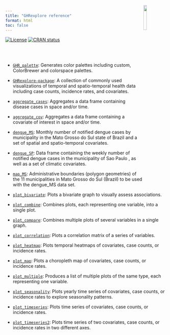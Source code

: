 ```yaml
---
title: "GHRexplore reference"
format: html
toc: false
---
```


<!-- badges: start -->
[![License](http://img.shields.io/badge/license-GPL%20%28%3E=%202%29-brightgreen.svg?style=flat)](http://www.gnu.org/licenses/gpl-2.0.html)
[![CRAN status](https://img.shields.io/cran/v/GHRexplore)](https://cran.r-project.org/package=GHRexplore)
<!-- badges: end -->

```{=html}
<img src="/figures/GHRexplore.svg" align="right" width="14%" style="margin-top: -130px; style="margin-top: 0px;>
<br><br>
```

- [`GHR_palette`](GHRexplore-reference/GHR_palette.Rd.qmd): Generates color palettes including custom, ColorBrewer and
 colorspace palettes.

- [`GHRexplore-package`](GHRexplore-reference/GHRexplore-package.Rd.qmd): A collection of commonly used visualizations of temporal and spatio-temporal health data including case counts, incidence rates, and covariates.

- [`aggregate_cases`](GHRexplore-reference/aggregate_cases.Rd.qmd): Aggregates a data frame containing disease cases in space and/or
 time.

- [`aggregate_cov`](GHRexplore-reference/aggregate_cov.Rd.qmd): Aggregates a data frame containing a covariate of interest in
 space and/or time.

- [`dengue_MS`](GHRexplore-reference/dengue_MS.Rd.qmd): Monthly number of notified dengue cases by
 municipality in the  Mato Grosso do Sul  state of Brazil and a set
 of spatial and spatio-temporal covariates.

- [`dengue_SP`](GHRexplore-reference/dengue_SP.Rd.qmd): Data frame containing the weekly number of notified dengue cases in
 the municipality of  Sao Paulo , as well as a set of climatic covariates.

- [`map_MS`](GHRexplore-reference/map_MS.Rd.qmd): Administrative boundaries (polygon geometries) of the 11 municipalities
 in  Mato Grosso do Sul  (Brazil) to be used with the  dengue_MS  data set.

- [`plot_bivariate`](GHRexplore-reference/plot_bivariate.Rd.qmd): Plots a bivariate graph to visually assess associations.

- [`plot_combine`](GHRexplore-reference/plot_combine.Rd.qmd): Combines plots, each representing one variable, into a single plot.

- [`plot_compare`](GHRexplore-reference/plot_compare.Rd.qmd): Combines multiple plots of several variables in a single graph.

- [`plot_correlation`](GHRexplore-reference/plot_correlation.Rd.qmd): Plots a correlation matrix of a series of variables.

- [`plot_heatmap`](GHRexplore-reference/plot_heatmap.Rd.qmd): Plots temporal heatmaps of covariates, case counts, or
 incidence rates.

- [`plot_map`](GHRexplore-reference/plot_map.Rd.qmd): Plots a choropleth map of covariates, case counts, or incidence
 rates.

- [`plot_multiple`](GHRexplore-reference/plot_multiple.Rd.qmd): Produces a list of multiple plots of the same type, each
 representing one variable.

- [`plot_seasonality`](GHRexplore-reference/plot_seasonality.Rd.qmd): Plots yearly time series of covariates, case counts, or incidence
 rates to explore seasonality patterns.

- [`plot_timeseries`](GHRexplore-reference/plot_timeseries.Rd.qmd): Plots time series of covariates, case counts, or incidence rates.

- [`plot_timeseries2`](GHRexplore-reference/plot_timeseries2.Rd.qmd): Plots time series of two covariates, case counts, or incidence
 rates in two different axes.


